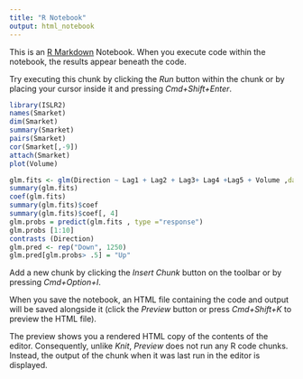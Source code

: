 ```yaml
---
title: "R Notebook"
output: html_notebook
---
```


This is an [R Markdown](http://rmarkdown.rstudio.com) Notebook. When you execute code within the notebook, the results appear beneath the code. 

Try executing this chunk by clicking the *Run* button within the chunk or by placing your cursor inside it and pressing *Cmd+Shift+Enter*. 

```r
library(ISLR2)
names(Smarket)
dim(Smarket)
summary(Smarket)
pairs(Smarket)
cor(Smarket[,-9])
attach(Smarket)
plot(Volume)
```
```r
glm.fits <- glm(Direction ~ Lag1 + Lag2 + Lag3+ Lag4 +Lag5 + Volume ,data = Smarket , family= binomial)
summary(glm.fits)
coef(glm.fits)
summary(glm.fits)$coef
summary(glm.fits)$coef[, 4]
glm.probs = predict(glm.fits , type ="response")
glm.probs [1:10]
contrasts (Direction)
glm.pred <- rep("Down", 1250)
glm.pred[glm.probs> .5] = "Up"
```

Add a new chunk by clicking the *Insert Chunk* button on the toolbar or by pressing *Cmd+Option+I*.

When you save the notebook, an HTML file containing the code and output will be saved alongside it (click the *Preview* button or press *Cmd+Shift+K* to preview the HTML file). 

The preview shows you a rendered HTML copy of the contents of the editor. Consequently, unlike *Knit*, *Preview* does not run any R code chunks. Instead, the output of the chunk when it was last run in the editor is displayed.

